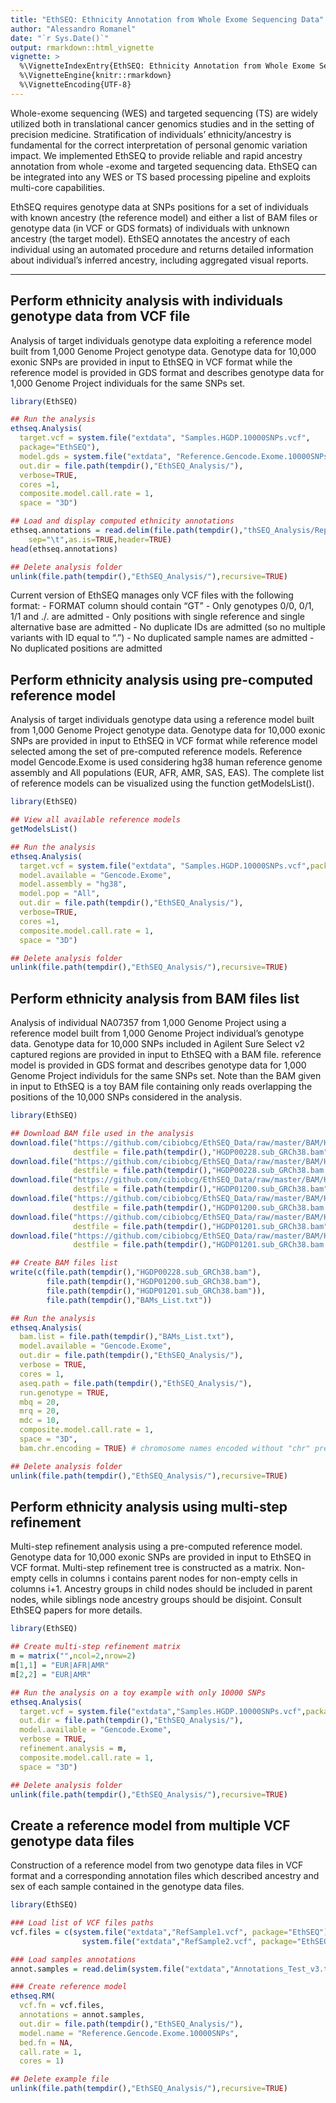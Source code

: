 ```yaml
---
title: "EthSEQ: Ethnicity Annotation from Whole Exome Sequencing Data"
author: "Alessandro Romanel"
date: "`r Sys.Date()`"
output: rmarkdown::html_vignette
vignette: >
  %\VignetteIndexEntry{EthSEQ: Ethnicity Annotation from Whole Exome Sequencing Data}
  %\VignetteEngine{knitr::rmarkdown}
  %\VignetteEncoding{UTF-8}
---
```


Whole-exome sequencing (WES) and targeted sequencing (TS) are widely utilized both in translational cancer genomics studies and in the setting of precision medicine. Stratification of individuals' ethnicity/ancestry is fundamental for the correct interpretation of personal genomic variation impact. We implemented EthSEQ to provide reliable and rapid ancestry annotation from whole -exome and targeted sequencing data. EthSEQ can be integrated into any WES or TS based processing pipeline and exploits multi-core capabilities.

EthSEQ requires genotype data at SNPs positions for a set of individuals with known ancestry (the reference model) and either a list of BAM files or genotype data (in VCF or GDS formats) of individuals with unknown ancestry (the target model). EthSEQ annotates the ancestry of each individual using an automated procedure and returns detailed information about individual’s inferred ancestry, including aggregated visual reports. 

***
## Perform ethnicity analysis with individuals genotype data from VCF file

Analysis of target individuals genotype data exploiting a reference model built from 1,000 Genome Project genotype data. Genotype data for 10,000 exonic SNPs are provided in input to EthSEQ in VCF format while the reference model is provided in GDS format and describes genotype data for 1,000 Genome Project individuals for the same SNPs set. 

```r
library(EthSEQ)

## Run the analysis
ethseq.Analysis(
  target.vcf = system.file("extdata", "Samples.HGDP.10000SNPs.vcf",
  package="EthSEQ"),
  model.gds = system.file("extdata", "Reference.Gencode.Exome.10000SNPs.gds",package="EthSEQ"),
  out.dir = file.path(tempdir(),"EthSEQ_Analysis/"),
  verbose=TRUE,
  cores =1,
  composite.model.call.rate = 1,
  space = "3D")

## Load and display computed ethnicity annotations
ethseq.annotations = read.delim(file.path(tempdir(),"thSEQ_Analysis/Report.txt"),
	sep="\t",as.is=TRUE,header=TRUE)
head(ethseq.annotations)

## Delete analysis folder
unlink(file.path(tempdir(),"EthSEQ_Analysis/"),recursive=TRUE)
```

Current version of EthSEQ manages only VCF files with the following format:
- FORMAT column should contain "GT"
- Only genotypes 0/0, 0/1, 1/1 and ./. are admitted
- Only positions with single reference and single alternative base are admitted
- No duplicate IDs are admitted (so no multiple variants with ID equal to ".") 
- No duplicated sample names are admitted
- No duplicated positions are admitted

## Perform ethnicity analysis using pre-computed reference model

Analysis of target individuals genotype data using a reference model built from 1,000 Genome Project genotype data. Genotype data for 10,000 exonic SNPs are provided in input to EthSEQ in VCF format while reference model selected among the set of pre-computed reference models. Reference model Gencode.Exome is used considering hg38 human reference genome assembly and All populations (EUR, AFR, AMR, SAS, EAS). The complete list of reference models can be visualized using the function getModelsList().

```r
library(EthSEQ)

## View all available reference models
getModelsList()

## Run the analysis
ethseq.Analysis(
  target.vcf = system.file("extdata", "Samples.HGDP.10000SNPs.vcf",package="EthSEQ"),
  model.available = "Gencode.Exome",
  model.assembly = "hg38",
  model.pop = "All",
  out.dir = file.path(tempdir(),"EthSEQ_Analysis/"),
  verbose=TRUE,
  cores =1,
  composite.model.call.rate = 1,
  space = "3D")

## Delete analysis folder
unlink(file.path(tempdir(),"EthSEQ_Analysis/"),recursive=TRUE)
```

## Perform ethnicity analysis from BAM files list

Analysis of individual NA07357 from 1,000 Genome Project using a reference model built from 1,000 Genome Project individual's genotype data. Genotype data for 10,000 SNPs included in Agilent Sure Select v2 captured regions are provided in input to EthSEQ with a BAM file. reference model is provided in GDS format and describes genotype data for 1,000 Genome Project individuls for the same SNPs set. Note than the BAM given in input to EthSEQ is a toy BAM file containing only reads overlapping the positions of the 10,000 SNPs considered in the analysis.

```r
library(EthSEQ)

## Download BAM file used in the analysis
download.file("https://github.com/cibiobcg/EthSEQ_Data/raw/master/BAM/HGDP00228.sub_GRCh38.bam",
              destfile = file.path(tempdir(),"HGDP00228.sub_GRCh38.bam"))
download.file("https://github.com/cibiobcg/EthSEQ_Data/raw/master/BAM/HGDP00228.sub_GRCh38.bam.bai",
              destfile = file.path(tempdir(),"HGDP00228.sub_GRCh38.bam.bai"))
download.file("https://github.com/cibiobcg/EthSEQ_Data/raw/master/BAM/HGDP01200.sub_GRCh38.bam",
              destfile = file.path(tempdir(),"HGDP01200.sub_GRCh38.bam"))
download.file("https://github.com/cibiobcg/EthSEQ_Data/raw/master/BAM/HGDP01200.sub_GRCh38.bam.bai",
              destfile = file.path(tempdir(),"HGDP01200.sub_GRCh38.bam.bai"))
download.file("https://github.com/cibiobcg/EthSEQ_Data/raw/master/BAM/HGDP01201.sub_GRCh38.bam",
              destfile = file.path(tempdir(),"HGDP01201.sub_GRCh38.bam"))
download.file("https://github.com/cibiobcg/EthSEQ_Data/raw/master/BAM/HGDP01201.sub_GRCh38.bam.bai",
              destfile = file.path(tempdir(),"HGDP01201.sub_GRCh38.bam.bai"))

## Create BAM files list 
write(c(file.path(tempdir(),"HGDP00228.sub_GRCh38.bam"),
        file.path(tempdir(),"HGDP01200.sub_GRCh38.bam"),
        file.path(tempdir(),"HGDP01201.sub_GRCh38.bam")),
        file.path(tempdir(),"BAMs_List.txt"))

## Run the analysis
ethseq.Analysis(
  bam.list = file.path(tempdir(),"BAMs_List.txt"),
  model.available = "Gencode.Exome",
  out.dir = file.path(tempdir(),"EthSEQ_Analysis/"),
  verbose = TRUE,
  cores = 1,
  aseq.path = file.path(tempdir(),"EthSEQ_Analysis/"),
  run.genotype = TRUE,
  mbq = 20,
  mrq = 20,
  mdc = 10,
  composite.model.call.rate = 1,
  space = "3D",
  bam.chr.encoding = TRUE) # chromosome names encoded without "chr" prefix in BAM files

## Delete analysis folder
unlink(file.path(tempdir(),"EthSEQ_Analysis/"),recursive=TRUE)
```

## Perform ethnicity analysis using multi-step refinement

Multi-step refinement analysis using a pre-computed reference model. Genotype data for 10,000 exonic SNPs are provided in input to EthSEQ in VCF format. Multi-step refinement tree is constructed as a matrix. Non-empty cells in columns i contains parent nodes for non-empty cells in columns i+1. Ancestry groups in child nodes should be included in parent nodes, while siblings node ancestry groups should be disjoint. Consult EthSEQ papers for more details.

```r
library(EthSEQ)

## Create multi-step refinement matrix
m = matrix("",ncol=2,nrow=2)
m[1,1] = "EUR|AFR|AMR"
m[2,2] = "EUR|AMR"

## Run the analysis on a toy example with only 10000 SNPs
ethseq.Analysis(
  target.vcf = system.file("extdata","Samples.HGDP.10000SNPs.vcf",package="EthSEQ"),
  out.dir = file.path(tempdir(),"EthSEQ_Analysis/"),
  model.available = "Gencode.Exome",
  verbose = TRUE,
  refinement.analysis = m,
  composite.model.call.rate = 1,
  space = "3D")

## Delete analysis folder
unlink(file.path(tempdir(),"EthSEQ_Analysis/"),recursive=TRUE)
```

## Create a reference model from multiple VCF genotype data files

Construction of a reference model from two genotype data files in VCF format and a corresponding annotation files which described ancestry and sex of each sample contained in the genotype data files.

```r
library(EthSEQ)

### Load list of VCF files paths
vcf.files = c(system.file("extdata","RefSample1.vcf", package="EthSEQ"),
             	system.file("extdata","RefSample2.vcf", package="EthSEQ"))

### Load samples annotations
annot.samples = read.delim(system.file("extdata","Annotations_Test_v3.txt",package="EthSEQ"))

### Create reference model
ethseq.RM(
  vcf.fn = vcf.files,
  annotations = annot.samples,
  out.dir = file.path(tempdir(),"EthSEQ_Analysis/"),
  model.name = "Reference.Gencode.Exome.10000SNPs",
  bed.fn = NA,
  call.rate = 1,
  cores = 1)

## Delete example file
unlink(file.path(tempdir(),"EthSEQ_Analysis/"),recursive=TRUE)
```

